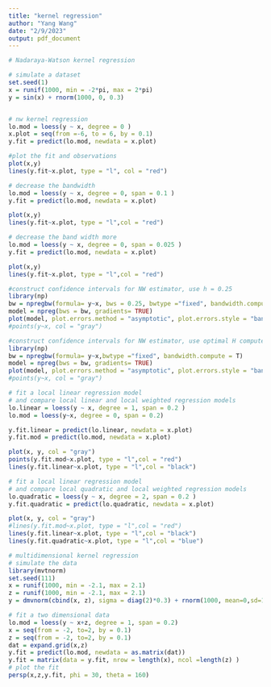 ```yaml
---
title: "kernel regression"
author: "Yang Wang"
date: "2/9/2023"
output: pdf_document
---
```


```r
# Nadaraya-Watson kernel regression
```

```r
# simulate a dataset
set.seed(1)
x = runif(1000, min = -2*pi, max = 2*pi)
y = sin(x) + rnorm(1000, 0, 0.3)


# nw kernel regression
lo.mod = loess(y ~ x, degree = 0 )
x.plot = seq(from =-6, to = 6, by = 0.1)
y.fit = predict(lo.mod, newdata = x.plot)

#plot the fit and observations
plot(x,y)
lines(y.fit~x.plot, type = "l", col = "red")
```



```r
# decrease the bandwidth
lo.mod = loess(y ~ x, degree = 0, span = 0.1 )
y.fit = predict(lo.mod, newdata = x.plot)

plot(x,y)
lines(y.fit~x.plot, type = "l",col = "red")
```

```r
# decrease the band width more
lo.mod = loess(y ~ x, degree = 0, span = 0.025 )
y.fit = predict(lo.mod, newdata = x.plot)

plot(x,y)
lines(y.fit~x.plot, type = "l",col = "red")
```
```r
#construct confidence intervals for NW estimator, use h = 0.25
library(np)
bw = npregbw(formula= y~x, bws = 0.25, bwtype ="fixed", bandwidth.compute = F)
model = npreg(bws = bw, gradients= TRUE)
plot(model, plot.errors.method = "asymptotic", plot.errors.style = "band", ylim = c(-2,2))
#points(y~x, col = "gray")
```

```r
#construct confidence intervals for NW estimator, use optimal H computed by the function
library(np)
bw = npregbw(formula= y~x,bwtype ="fixed", bandwidth.compute = T)
model = npreg(bws = bw, gradients= TRUE)
plot(model, plot.errors.method = "asymptotic", plot.errors.style = "band", ylim = c(-2,2), col = "red")
#points(y~x, col = "gray")
```
```r
# fit a local linear regression model
# and compare local linear and local weighted regression models
lo.linear = loess(y ~ x, degree = 1, span = 0.2 )
lo.mod = loess(y~x, degree = 0, span = 0.2)

y.fit.linear = predict(lo.linear, newdata = x.plot)
y.fit.mod = predict(lo.mod, newdata = x.plot)

plot(x, y, col = "gray")
points(y.fit.mod~x.plot, type = "l",col = "red")
lines(y.fit.linear~x.plot, type = "l",col = "black")

````
```r
# fit a local linear regression model
# and compare local quadratic and local weighted regression models
lo.quadratic = loess(y ~ x, degree = 2, span = 0.2 )
y.fit.quadratic = predict(lo.quadratic, newdata = x.plot)

plot(x, y, col = "gray")
#lines(y.fit.mod~x.plot, type = "l",col = "red")
lines(y.fit.linear~x.plot, type = "l",col = "black")
lines(y.fit.quadratic~x.plot, type = "l",col = "blue")

````
```r
# multidimensional kernel regression
# simulate the data
library(mvtnorm)
set.seed(111)
x = runif(1000, min = -2.1, max = 2.1)
z = runif(1000, min = -2.1, max = 2.1)
y = dmvnorm(cbind(x, z), sigma = diag(2)*0.3) + rnorm(1000, mean=0,sd=1)
```

```r
# fit a two dimensional data
lo.mod = loess(y ~ x+z, degree = 1, span = 0.2)
x = seq(from = -2, to=2, by = 0.1)
z = seq(from = -2, to=2, by = 0.1)
dat = expand.grid(x,z)
y.fit = predict(lo.mod, newdata = as.matrix(dat))
y.fit = matrix(data = y.fit, nrow = length(x), ncol =length(z) )
# plot the fit
persp(x,z,y.fit, phi = 30, theta = 160)
```
